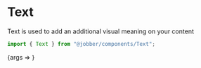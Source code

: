 
<Meta title="Components/Text/Web" component={Text} />

# Text

Text is used to add an additional visual meaning on your content

```ts
import { Text } from "@jobber/components/Text";
```

<Canvas>
  <Story
    name="Web"
    args={{
      children:
        "'640K is more memory than anyone will ever need on a computer' - Not Bill Gates",
    }}
  >
    {args => <Text {...args} />}
  </Story>
</Canvas>

<ArgsTable of={Text} story="Web" />
